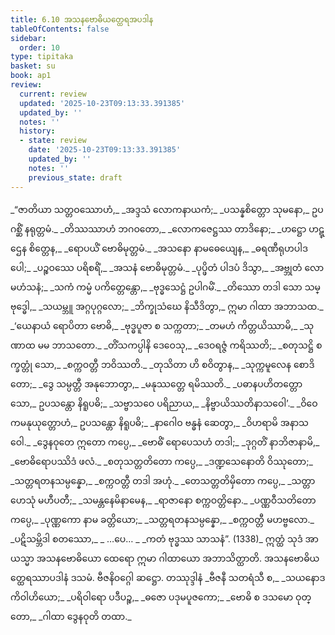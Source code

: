 ```yaml
---
title: 6.10 အသနဗောဓိယတ္ထေရအပဒါန
tableOfContents: false
sidebar:
  order: 10
type: tipitaka
basket: su
book: ap1
review:
  current: review
  updated: '2025-10-23T09:13:33.391385'
  updated_by: ''
  notes: ''
  history:
  - state: review
    date: '2025-10-23T09:13:33.391385'
    updated_by: ''
    notes: ''
    previous_state: draft
---
```



<ReviewStatus review={frontmatter.review} showDetails={true} />

<HypothesisAnnotation frontmatter={frontmatter} />

<DynamicBreadcrumb />

<Division number="78" book="ap1" e="ch" v="20" p="122">

<Paragraph number="1471" type="verses" book="ap1">
_“ဇာတိယာ သတ္တဝဿောဟံ,_  
_အဒ္ဒသံ လောကနာယကံ;_  
_ပသန္နစိတ္တော သုမနော,_  
ဥပဂစ္ဆိံ နရုတ္တမံ._  

</Paragraph>

</Division>
<Division number="79" book="ap1" e="ch" v="20" p="122">

<Paragraph number="1472" type="verses" book="ap1">
_တိဿဿာဟံ ဘဂဝတော,_  
_လောကဇေဋ္ဌဿ တာဒိနော;_  
_ဟဋ္ဌော ဟဋ္ဌေန စိတ္တေန,_  
_ရောပယိံ ဗောဓိမုတ္တမံ._  

</Paragraph>

</Division>
<Division number="80" book="ap1" e="ch" v="20" p="122">

<Paragraph number="1473" type="verses" book="ap1">
_အသနော နာမဓေယျေန,_  
_ဓရဏီရုဟပါဒပေါ;_  
_ပဉ္စဝဿေ ပရိစရိံ,_  
_အသနံ ဗောဓိမုတ္တမံ._  

</Paragraph>

</Division>
<Division number="81" book="ap1" e="ch" v="20" p="122">

<Paragraph number="1474" type="verses" book="ap1">
_ပုပ္ဖိတံ ပါဒပံ ဒိသွာ,_  
_အဗ္ဘုတံ လောမဟံသနံ;_  
_သကံ ကမ္မံ ပကိတ္တေန္တော,_  
_ဗုဒ္ဓသေဋ္ဌံ ဥပါဂမိံ._  

</Paragraph>

</Division>
<Division number="82" book="ap1" e="ch" v="20" p="122">

<Paragraph number="1475" type="verses" book="ap1">
_တိဿော တဒါ သော သမ္ဗုဒ္ဓေါ,_  
_သယမ္ဘူ အဂ္ဂပုဂ္ဂလော;_  
_ဘိက္ခုသံဃေ နိသီဒိတွာ,_  
ဣမာ ဂါထာ အဘာသထ._  

</Paragraph>

</Division>
<Division number="83" book="ap1" e="ch" v="20" p="123">

<Paragraph number="1476" type="verses" book="ap1">
_‘ယေနာယံ ရောပိတာ ဗောဓိ,_  
_ဗုဒ္ဓပူဇာ စ သက္ကတာ;_  
_တမဟံ ကိတ္တယိဿာမိ,_  
_သုဏာထ မမ ဘာသတော._  

</Paragraph>

</Division>
<Division number="84" book="ap1" e="ch" v="20" p="123">

<Paragraph number="1477" type="verses" book="ap1">
_တိံသကပ္ပါနိ ဒေဝေသု,_  
_ဒေဝရဇ္ဇံ ကရိဿတိ;_  
_စတုသဋ္ဌိ စက္ခတ္တုံ သော,_  
_စက္ကဝတ္တီ ဘဝိဿတိ._  

</Paragraph>

</Division>
<Division number="85" book="ap1" e="ch" v="20" p="123">

<Paragraph number="1478" type="verses" book="ap1">
_တုသိတာ ဟိ စဝိတွာန,_  
_သုက္ကမူလေန စောဒိတော;_  
_ဒွေ သမ္ပတ္တီ အနုဘောတွာ,_  
_မနုဿတ္တေ ရမိဿတိ._  

</Paragraph>

</Division>
<Division number="86" book="ap1" e="ch" v="20" p="123">

<Paragraph number="1479" type="verses" book="ap1">
_ပဓာနပဟိတတ္တော သော,_  
ဥပသန္တော နိရူပဓိ;_  
_သဗ္ဗာသဝေ ပရိညာယ,_  
_နိဗ္ဗာယိဿတိနာသဝေါ’._  

</Paragraph>

</Division>
<Division number="87" book="ap1" e="ch" v="20" p="123">

<Paragraph number="1480" type="verses" book="ap1">
_ဝိဝေကမနုယုတ္တောဟံ,_  
ဥပသန္တော နိရူပဓိ;_  
_နာဂေါဝ ဗန္ဓနံ ဆေတွာ,_  
_ဝိဟရာမိ အနာသဝေါ._  

</Paragraph>

</Division>
<Division number="88" book="ap1" e="ch" v="20" p="123">

<Paragraph number="1481" type="verses" book="ap1">
_ဒွေနဝုတေ ဣတော ကပ္ပေ,_  
_ဗောဓိံ ရောပေသဟံ တဒါ;_  
_ဒုဂ္ဂတိံ နာဘိဇာနာမိ,_  
_ဗောဓိရောပဿိဒံ ဖလံ._  

</Paragraph>

</Division>
<Division number="89" book="ap1" e="ch" v="20" p="123">

<Paragraph number="1482" type="verses" book="ap1">
_စတုသတ္တတိတော ကပ္ပေ,_  
_ဒဏ္ဍသေနောတိ ဝိဿုတော;_  
_သတ္တရတနသမ္ပန္နော,_  
_စက္ကဝတ္တီ တဒါ အဟုံ._  

</Paragraph>

</Division>
<Division number="90" book="ap1" e="ch" v="20" p="123">

<Paragraph number="1483" type="verses" book="ap1">
_တေသတ္တတိမှိတော ကပ္ပေ,_  
_သတ္တာဟေသုံ မဟီပတီ;_  
_သမန္တနေမိနာမေန,_  
_ရာဇာနော စက္ကဝတ္တိနော._  

</Paragraph>

</Division>
<Division number="91" book="ap1" e="ch" v="20" p="123">

<Paragraph number="1484" type="verses" book="ap1">
_ပဏ္ဏဝီသတိတော ကပ္ပေ,_  
_ပုဏ္ဏကော နာမ ခတ္တိယော;_  
_သတ္တရတနသမ္ပန္နော,_  
_စက္ကဝတ္တီ မဟဗ္ဗလော._  

</Paragraph>

</Division>
<Division number="92" book="ap1" e="ch" v="20" p="123">

<Paragraph number="1485" type="verses" book="ap1">
_ပဋိသမ္ဘိဒါ စတဿော,_  
_ …ပေ… _  
_ကတံ ဗုဒ္ဓဿ သာသနံ”. (1338)_  

</Paragraph>

<Paragraph number="1486" book="ap1">
ဣတ္ထံ သုဒံ အာယသ္မာ အသနဗောဓိယော ထေရော ဣမာ ဂါထာယော အဘာသိတ္ထာတိ.

</Paragraph>
</Division>

<Paragraph number="1487" type="center" book="ap1">
အသနဗောဓိယတ္ထေရဿာပဒါနံ ဒသမံ.



</Paragraph>

<Paragraph number="1488" type="center" book="ap1">
ဗီဇနိဝဂ္ဂေါ ဆဋ္ဌော.



</Paragraph>

<Paragraph number="1489" type="center" book="ap1">
တဿုဒ္ဒါနံ


</Paragraph>

<Paragraph number="1490" type="verses" book="ap1">
_ဗီဇနီ သတရံသီ စ,_  
_သယနောဒကိဝါဟိယော;_  
_ပရိဝါရော ပဒီပဉ္စ,_  
_ဓဇော ပဒုမပူဇကော;_  
_ဗောဓိ စ ဒသမော ဝုတ္တော,_  
_ဂါထာ ဒွေနဝုတိ တထာ._
</Paragraph>